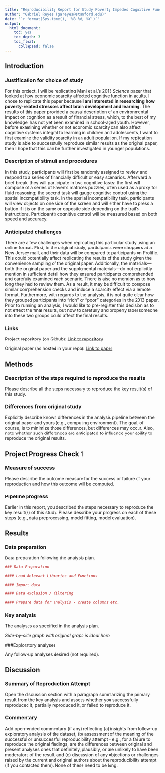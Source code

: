 ```yaml
---
title: "Reproducibility Report for Study Poverty Impedes Cognitive Function by Mani et al. (2013, Science)"
author: "Gabriel Reyes (gareyes@stanford.edu)"
date: "`r format(Sys.time(), '%B %d, %Y')`"
output:
  html_document:
    toc: yes
    toc_depth: 3
    toc_float:
      collapsed: false
---
```


## Introduction

### Justification for choice of study

For this project, I will be replicating Mani et al.'s 2013 *Science* paper that looked at how economic scarcity affected cognitive function in adults. I chose to replicate this paper because **I am interested in researching how poverty-related stressors affect brain development and learning**. The results of this paper provided a causal description of an environmental impact on cognition as a result of financial stress, which, to the best of my knowledge, has not yet been examined in school-aged youth. However, before examining whether or not economic scarcity can also affect cognitive systems integral to learning in children and adolescents, I want to first examine the validity scarcity in an adult population. If my replication study is able to successfully reproduce similar results as the original paper, then I hope that this can be further investigated in younger populations.   

### Description of stimuli and procedures

In this study, participants will first be randomly assigned to review and respond to a series of financially difficult or easy scenarios. Afterward a brief break, they will participate in two cognitive tasks: the first will compose of a series of Raven's matrices puzzles, often used as a proxy for fluid reasoning; the second task will gauge cognitive control using the spatial incompatibility task. In the spatial incompatibility task, participants will view objects on one side of the screen and will either have to press a button if it is on the same or opposite side depending on the trail's instructions. Participant's cognitive control will be measured based on both speed and accuracy.

### Anticipated challenges

There are a few challenges when replicating this particular study using an online format. First, in the original study, participants were shoppers at a New Jersey mall, and their data will be compared to participants on Prolific. This could potentially affect replicating the results of the study given the convenience sampling of the original paper. Additionally, the materials---both the original paper and the supplemental materials---do not explicitly mention in sufficient detail how they ensured participants comprehended and carefully examined each scenario. There is also no mention as to how long they had to review them. As a result, it may be difficult to compose similar comprehension checks and induce a scarcity effect via a remote format. Furthermore, with regards to the analysis, it is not quite clear how they grouped participants into "rich" or "poor" categories in the 2013 paper. Prior to running an analysis, I would like to pre-register this decision as to not effect the final results, but how to carefully and properly label someone into these two groups could affect the final results. 

### Links

Project repository (on Github): [Link to repository](https://rpubs.com/greyes96/psych251)

Original paper (as hosted in your repo): [Link to paper](https://github.com/greyes1996/mani2013/blob/7314cc64a31d3b2e6fb0d812c6d89addfbe75744/original_paper/Mani%20et%20al.%20(2013).pdf)

## Methods

### Description of the steps required to reproduce the results

Please describe all the steps necessary to reproduce the key result(s) of this study. 

### Differences from original study

Explicitly describe known differences in the analysis pipeline between the original paper and yours (e.g., computing environment). The goal, of course, is to minimize those differences, but differences may occur. Also, note whether such differences are anticipated to influence your ability to reproduce the original results.

## Project Progress Check 1

### Measure of success

Please describe the outcome measure for the success or failure of your reproduction and how this outcome will be computed.


### Pipeline progress

Earlier in this report, you described the steps necessary to reproduce the key result(s) of this study. Please describe your progress on each of these steps (e.g., data preprocessing, model fitting, model evaluation).


## Results

### Data preparation

Data preparation following the analysis plan.
	
```r
### Data Preparation

#### Load Relevant Libraries and Functions

#### Import data

#### Data exclusion / filtering

#### Prepare data for analysis - create columns etc.
```

### Key analysis

The analyses as specified in the analysis plan.  

*Side-by-side graph with original graph is ideal here*

###Exploratory analyses

Any follow-up analyses desired (not required).  

## Discussion

### Summary of Reproduction Attempt

Open the discussion section with a paragraph summarizing the primary result from the key analysis and assess whether you successfully reproduced it, partially reproduced it, or failed to reproduce it.  

### Commentary

Add open-ended commentary (if any) reflecting (a) insights from follow-up exploratory analysis of the dataset, (b) assessment of the meaning of the successful or unsuccessful reproducibility attempt - e.g., for a failure to reproduce the original findings, are the differences between original and present analyses ones that definitely, plausibly, or are unlikely to have been moderators of the result, and (c) discussion of any objections or challenges raised by the current and original authors about the reproducibility attempt (if you contacted them).  None of these need to be long.
